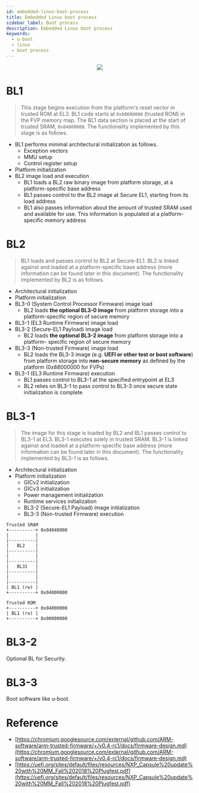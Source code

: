```yaml
---
id: embedded-linux-boot-process
title: Embedded Linux boot process
sidebar_label: Boot process
description: Embedded Linux boot process
keywords:
  - u-boot
  - linux
  - boot process
---
```



<center>
  <img src={useBaseUrl("img/linux/linux-uboot/www-uefi-org.png")} />
</center>

# BL1

> This stage begins execution from the platform's reset vector in trusted ROM at EL3. BL1 code starts at `0x00000000` (trusted ROM) in the FVP memory map. The BL1 data section is placed at the start of trusted SRAM, `0x04000000`. The functionality implemented by this stage is as follows.

- BL1 performs minimal architectural initialization as follows.
  - Exception vectors
  - MMU setup
  - Control register setup
- Platform initialization
- BL2 image load and execution
  - BL1 loads a BL2 raw binary image from platform storage, at a platform-specific base address
  - BL1 passes control to the BL2 image at Secure EL1, starting from its load address
  - BL1 also passes information about the amount of trusted SRAM used and available for use. This information is populated at a platform-specific memory address

# BL2

> BL1 loads and passes control to BL2 at Secure-EL1. BL2 is linked against and loaded at a platform-specific base address (more information can be found later in this document). The functionality implemented by BL2 is as follows.

- Architectural initialization
- Platform initialization
- BL3-0 (System Control Processor Firmware) image load
  - BL2 loads **the optional BL3-0 image** from platform storage into a platform-specific region of secure memory
- BL3-1 (EL3 Runtime Firmware) image load
- BL3-2 (Secure-EL1 Payload) image load
  - BL2 loads **the optional BL3-2 image** from platform storage into a platform- specific region of secure memory
- BL3-3 (Non-trusted Firmware) image load
  - BL2 loads the BL3-3 image (e.g. **UEFI or other test or boot software**) from platform storage into **non-secure memory** as defined by the platform (0x88000000 for FVPs)
- BL3-1 (EL3 Runtime Firmware) execution
  - BL1 passes control to BL3-1 at the specified entrypoint at EL3
  - BL2 relies on BL3-1 to pass control to BL3-3 once secure state initialization is complete

# BL3-1

> The image for this stage is loaded by BL2 and BL1 passes control to BL3-1 at EL3. BL3-1 executes solely in trusted SRAM. BL3-1 is linked against and loaded at a platform-specific base address (more information can be found later in this document). The functionality implemented by BL3-1 is as follows.

- Architectural initialization
- Platform initialization
  - GICv2 initialization
  - GICv3 initialization
  - Power management initialization
  - Runtime services initialization
  - BL3-2 (Secure-EL1 Payload) image initialization
  - BL3-3 (Non-trusted Firmware) execution

```shell
Trusted SRAM
+----------+ 0x04040000
|          |
|----------|
|   BL2    |
|----------|
|          |
|----------|
|   BL31   |
|----------|
|          |
|----------|
| BL1 (rw) |
+----------+ 0x04000000

Trusted ROM
+----------+ 0x04000000
| BL1 (ro) |
+----------+ 0x00000000
```

# BL3-2

Optional BL for Security.

# BL3-3

Boot software like u-boot.

# Reference

- [https://chromium.googlesource.com/external/github.com/ARM-software/arm-trusted-firmware/+/v0.4-rc1/docs/firmware-design.md](https://chromium.googlesource.com/external/github.com/ARM-software/arm-trusted-firmware/+/v0.4-rc1/docs/firmware-design.md)
- [https://uefi.org/sites/default/files/resources/NXP_Capsule%20update%20with%20MM_Fall%202018%20Plugfest.pdf](https://uefi.org/sites/default/files/resources/NXP_Capsule%20update%20with%20MM_Fall%202018%20Plugfest.pdf)
